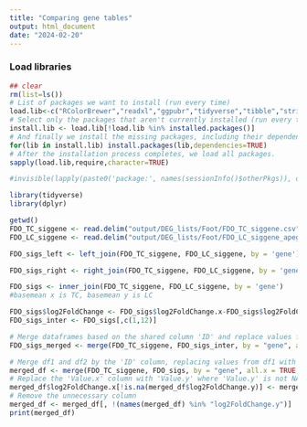 ```yaml
---
title: "Comparing gene tables"
output: html_document
date: "2024-02-20"
---
```


### Load libraries
```r
## clear
rm(list=ls())
# List of packages we want to install (run every time)
load.lib<-c("RColorBrewer","readxl","ggpubr","tidyverse","tibble","stringr","beepr","gplots")
# Select only the packages that aren't currently installed (run every time)
install.lib <- load.lib[!load.lib %in% installed.packages()]
# And finally we install the missing packages, including their dependency.
for(lib in install.lib) install.packages(lib,dependencies=TRUE)
# After the installation process completes, we load all packages.
sapply(load.lib,require,character=TRUE)

#invisible(lapply(paste0('package:', names(sessionInfo()$otherPkgs)), detach, character.only=TRUE, unload=TRUE))

library(tidyverse)
library(dplyr)
```

```r
getwd()
FDO_TC_siggene <- read.delim("output/DEG_lists/Foot/FDO_TC_siggene.csv", sep = " ", header = TRUE)
FDO_LC_siggene <- read.delim("output/DEG_lists/Foot/FDO_LC_siggene_apeglm.csv", sep = " ", header = TRUE)

FDO_sigs_left <- left_join(FDO_TC_siggene, FDO_LC_siggene, by = 'gene')

FDO_sigs_right <- right_join(FDO_TC_siggene, FDO_LC_siggene, by = 'gene')

FDO_sigs <- inner_join(FDO_TC_siggene, FDO_LC_siggene, by = 'gene')
#basemean x is TC, basemean y is LC

FDO_sigs$log2FoldChange <- FDO_sigs$log2FoldChange.x-FDO_sigs$log2FoldChange.y
FDO_sigs_inter <- FDO_sigs[,c(1,12)]

# Merge dataframes based on the shared column 'ID' and replace values from df2 into df1
FDO_sigs_merged <- merge(FDO_TC_siggene, FDO_sigs_inter, by = "gene", all.x = TRUE)

# Merge df1 and df2 by the 'ID' column, replacing values from df1 with values from df2
merged_df <- merge(FDO_TC_siggene, FDO_sigs, by = "gene", all.x = TRUE, suffixes = c(".x", ".y"))
# Replace the 'Value.x' column with 'Value.y' where 'Value.y' is not NA
merged_df$log2FoldChange.x[!is.na(merged_df$log2FoldChange.y)] <- merged_df$log2FoldChange.y[!is.na(merged_df$log2FoldChange.y)]
# Remove the unnecessary column
merged_df <- merged_df[, !(names(merged_df) %in% "log2FoldChange.y")]
print(merged_df)

```

